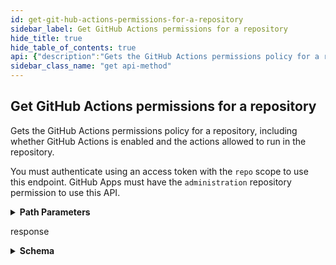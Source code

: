```yaml
---
id: get-git-hub-actions-permissions-for-a-repository
sidebar_label: Get GitHub Actions permissions for a repository
hide_title: true
hide_table_of_contents: true
api: {"description":"Gets the GitHub Actions permissions policy for a repository, including whether GitHub Actions is enabled and the actions allowed to run in the repository.\n\nYou must authenticate using an access token with the `repo` scope to use this\nendpoint. GitHub Apps must have the `administration` repository permission to use this API.","externalDocs":{"description":"API method documentation","url":"https://docs.github.com/rest/reference/actions#get-github-actions-permissions-for-a-repository"},"operationId":"actions/get-github-actions-permissions-repository","parameters":[{"in":"path","name":"owner","required":true,"schema":{"type":"string"}},{"in":"path","name":"repo","required":true,"schema":{"type":"string"}}],"responses":{"200":{"content":{"application/json":{"examples":{"default":{"value":{"allowed_actions":"selected","enabled":true,"selected_actions_url":"https://api.github.com/repositories/42/actions/permissions/selected-actions"}}},"schema":{"properties":{"allowed_actions":{"description":"The permissions policy that controls the actions that are allowed to run. Can be one of: `all`, `local_only`, or `selected`.","enum":["all","local_only","selected"],"type":"string"},"enabled":{"description":"Whether GitHub Actions is enabled on the repository.","type":"boolean"},"selected_actions_url":{"description":"The API URL to use to get or set the actions that are allowed to run, when `allowed_actions` is set to `selected`.","type":"string"}},"required":["enabled","allowed_actions"],"type":"object"}}},"description":"response"}},"tags":["actions"],"x-github":{"category":"actions","enabledForGitHubApps":true,"githubCloudOnly":false,"previews":[],"subcategory":"permissions"},"method":"get","path":"/repos/{owner}/{repo}/actions/permissions","servers":[{"url":"https://api.github.com"}],"info":{"contact":{"name":"Support","url":"https://support.github.com/contact"},"description":"GitHub's v3 REST API.","license":{"name":"MIT","url":"https://spdx.org/licenses/MIT"},"termsOfService":"https://docs.github.com/articles/github-terms-of-service","title":"GitHub v3 REST API","version":"1.1.4","x-apisguru-categories":["collaboration","developer_tools"],"x-logo":{"url":"https://twitter.com/github/profile_image?size=original"},"x-origin":[{"format":"openapi","url":"https://raw.githubusercontent.com/github/rest-api-description/main/descriptions/api.github.com/api.github.com.json","version":"3.0"}],"x-providerName":"github.com"},"postman":{"name":"Get GitHub Actions permissions for a repository","description":{"content":"Gets the GitHub Actions permissions policy for a repository, including whether GitHub Actions is enabled and the actions allowed to run in the repository.\n\nYou must authenticate using an access token with the `repo` scope to use this\nendpoint. GitHub Apps must have the `administration` repository permission to use this API.","type":"text/plain"},"url":{"path":["repos",":owner",":repo","actions","permissions"],"host":["{{baseUrl}}"],"query":[],"variable":[{"disabled":false,"description":{"content":"(Required) ","type":"text/plain"},"type":"any","value":"","key":"owner"},{"disabled":false,"description":{"content":"(Required) ","type":"text/plain"},"type":"any","value":"","key":"repo"}]},"header":[{"key":"Accept","value":"application/json"}],"method":"GET"}}
sidebar_class_name: "get api-method"
---
```



## Get GitHub Actions permissions for a repository



Gets the GitHub Actions permissions policy for a repository, including whether GitHub Actions is enabled and the actions allowed to run in the repository.

You must authenticate using an access token with the `repo` scope to use this
endpoint. GitHub Apps must have the `administration` repository permission to use this API.

<details style={{"marginBottom":"1rem"}}><summary style={{}}><strong>Path Parameters</strong></summary><div><ul><ParamsItem className={"paramsItem"} param={{"in":"path","name":"owner","required":true,"schema":{"type":"string"}}}></ParamsItem><ParamsItem className={"paramsItem"} param={{"in":"path","name":"repo","required":true,"schema":{"type":"string"}}}></ParamsItem></ul></div></details><div><ApiTabs><TabItem label={"200"} value={"200"}><div>

response

</div><div><details style={{}}><summary style={{"textAlign":"left"}}><strong>Schema</strong></summary><div style={{"textAlign":"left","marginLeft":"1rem"}}></div><ul style={{"marginLeft":"1rem"}}><SchemaItem collapsible={false} name={"allowed_actions"} required={true} schemaDescription={"The permissions policy that controls the actions that are allowed to run. Can be one of: `all`, `local_only`, or `selected`."} schemaName={"string"} qualifierMessage={"**Possible values:** [`all`, `local_only`, `selected`]"}></SchemaItem><SchemaItem collapsible={false} name={"enabled"} required={true} schemaDescription={"Whether GitHub Actions is enabled on the repository."} schemaName={"boolean"} qualifierMessage={undefined}></SchemaItem><SchemaItem collapsible={false} name={"selected_actions_url"} required={false} schemaDescription={"The API URL to use to get or set the actions that are allowed to run, when `allowed_actions` is set to `selected`."} schemaName={"string"} qualifierMessage={undefined}></SchemaItem></ul></details></div></TabItem></ApiTabs></div>
      